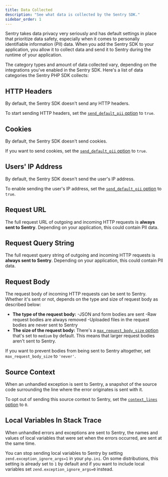 ```yaml
---
title: Data Collected
description: "See what data is collected by the Sentry SDK."
sidebar_order: 1
---
```


Sentry takes data privacy very seriously and has default settings in place that prioritize data safety, especially when it comes to personally identifiable information (PII) data. When you add the Sentry SDK to your application, you allow it to collect data and send it to Sentry during the runtime of your application.

The category types and amount of data collected vary, depending on the integrations you've enabled in the Sentry SDK. Here's a list of data categories the Sentry PHP SDK collects:

## HTTP Headers

By default, the Sentry SDK doesn't send any HTTP headers.

To start sending HTTP headers, set the [`send_default_pii` option](../configuration/options/#send-default-pii) to `true`.

## Cookies

By default, the Sentry SDK doesn't send cookies.

If you want to send cookies, set the [`send_default_pii` option](../configuration/options/#send-default-pii) to `true`.

## Users' IP Address

By default, the Sentry SDK doesn't send the user's IP address.

To enable sending the user's IP address, set the [`send_default_pii` option](../configuration/options/#send-default-pii) to `true`.

## Request URL

The full request URL of outgoing and incoming HTTP requests is **always sent to Sentry**. Depending on your application, this could contain PII data.

## Request Query String

The full request query string of outgoing and incoming HTTP requests is **always sent to Sentry**. Depending on your application, this could contain PII data.

## Request Body

The request body of incoming HTTP requests can be sent to Sentry. Whether it's sent or not, depends on the type and size of request body as described below:

- **The type of the request body:**
  -JSON and form bodies are sent
  -Raw request bodies are always removed
  -Uploaded files in the request bodies are never sent to Sentry
- **The size of the request body:** There's a [`max_request_body_size` option](../configuration/options/#max-request-body-size) that's set to `medium` by default. This means that larger request bodies aren't sent to Sentry.

If you want to prevent bodies from being sent to Sentry altogether, set `max_request_body_size` to `'never'`.

## Source Context

When an unhandled exception is sent to Sentry, a snapshot of the source code surrounding the line where the error originates is sent with it.

To opt out of sending this source context to Sentry, set the [`context_lines` option](../configuration/options/#context-lines) to `0`.

## Local Variables In Stack Trace

When unhandled errors and exceptions are sent to Sentry, the names and values of local variables that were set when the errors occurred, are sent at the same time.

You can stop sending local variables to Sentry by setting `zend.exception_ignore_args=1` in your `php.ini`. On some distributions, this setting is already set to `1` by default and if you want to include local variables set `zend.exception_ignore_args=0` instead.
